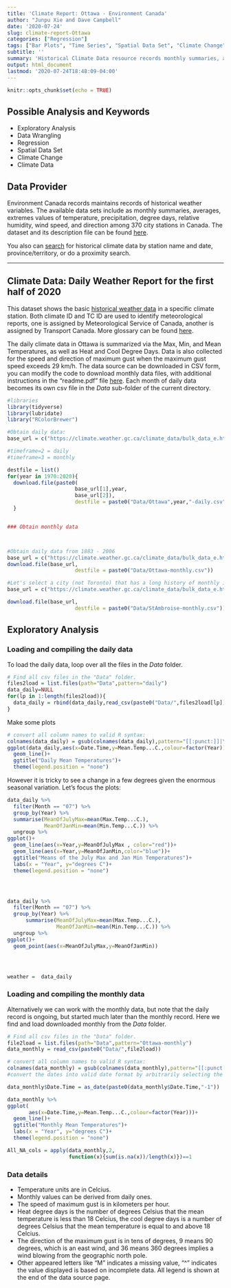 ```yaml
---
title: 'Climate Report: Ottawa - Environment Canada'
author: "Junpu Xie and Dave Campbell"
date: '2020-07-24'
slug: climate-report-Ottawa
categories: ["Regression"]
tags: ["Bar Plots", "Time Series", "Spatial Data Set", "Climate Change", "Climate Data","Environment Canada", "Forloops","Data Acquisition"]
subtitle: ''
summary: 'Historical Climate Data resource records monthly summaries, averages, extremes values of temperature, precipitation, degree days, relative humidity, wind speed, and direction among 370 city stations in Canada.'
output: html_document
lastmod: '2020-07-24T18:48:09-04:00'
---
```


```r
knitr::opts_chunk$set(echo = TRUE)
```


## Possible Analysis and Keywords

- Exploratory Analysis
- Data Wrangling
- Regression
- Spatial Data Set
- Climate Change
- Climate Data

## Data Provider

Environment Canada records maintains records of historical weather variables. The available data sets include as monthly summaries, averages, extremes values of temperature, precipitation, degree days, relative humidity, wind speed, and direction among 370 city stations in Canada. The dataset and its description file can be found [here](https://climate.weather.gc.ca/index_e.html). 

You also can [search](https://climate.weather.gc.ca/historical_data/search_historic_data_e.html)  for historical climate data by station name and date, province/territory, or do a proximity search.

***

## Climate Data: Daily Weather Report for the first half of 2020

This dataset shows the basic [historical weather data](https://climate.weather.gc.ca/climate_data/bulk_data_e.html?format=csv&stationID=53001&Year=2020&Month=6&Day=1&timeframe=2&submit=Download+Data) in a specific climate station.  Both climate ID and TC ID are used to identify meteorological reports, one is assigned by Meteorological Service of Canada, another is assigned by Transport Canada. More glossary can be found [here](https://climate.weather.gc.ca/glossary_e.html#stnOper).

The daily climate data in Ottawa is summarized via the Max, Min, and Mean Temperatures, as well as Heat and Cool Degree Days.  Data is also collected for the speed and direction of maximum gust when the maximum gust speed exceeds 29 km/h. The data source can be downloaded in CSV form, you can modify the code to download monthly data files, with additional instructions in the "readme.pdf" file  [here](https://drive.google.com/drive/folders/1WJCDEU34c60IfOnG4rv5EPZ4IhhW9vZH).  Each month of daily data becomes its own csv file in the _Data_ sub-folder of the current directory.


```r
#libraries
library(tidyverse)
library(lubridate)
library("RColorBrewer")

```



```r
#Obtain daily data:
base_url = c("https://climate.weather.gc.ca/climate_data/bulk_data_e.html?format=csv&stationID=4333&Year=", "&Month=1&Day=1&timeframe=2&submit=Download+Data")

#timeframe=2 = daily
#timeframe=3 = monthly

destfile = list()
for(year in 1970:2020){
  download.file(paste0(
                      base_url[1],year,
                      base_url[2]),
                      destfile = paste0("Data/Ottawa",year,"-daily.csv"))
  }


### Obtain monthly data



#Obtain daily data from 1883 - 2006
base_url = c("https://climate.weather.gc.ca/climate_data/bulk_data_e.html?format=csv&stationID=4333&timeframe=3&submit=Download+Data")
download.file(base_url,
                      destfile = paste0("Data/Ottawa-monthly.csv"))

#Let's select a city (not Toronto) that has a long history of monthly info that only recently ends
base_url = c("https://climate.weather.gc.ca/climate_data/bulk_data_e.html?format=csv&stationID=5936&timeframe=3&submit=Download+Data")

download.file(base_url,
                      destfile = paste0("Data/StAmbroise-monthly.csv"))
```


## Exploratory Analysis

### Loading and compiling the daily data

To load the daily data, loop over all the files in the _Data_ folder.  


```r
# Find all csv files in the "Data" folder.
files2load = list.files(path="Data",pattern="daily")
data_daily=NULL
for(lp in 1:length(files2load)){
  data_daily = rbind(data_daily,read_csv(paste0("Data/",files2load[lp])))
}

```


Make some plots
```r
# convert all column names to valid R syntax:
colnames(data_daily) = gsub(colnames(data_daily),pattern="[[:punct:]]|\\s",replacement=".")
ggplot(data_daily,aes(x=Date.Time,y=Mean.Temp...C.,colour=factor(Year)))+
  geom_line()+
  ggtitle("Daily Mean Temperatures")+
  theme(legend.position = "none") 
```


However it is tricky to see a change in a few degrees given the enormous seasonal variation.  Let's focus the plots:


```r

data_daily %>% 
  filter(Month == "07") %>% 
  group_by(Year) %>% 
  summarise(MeanOfJulyMax=mean(Max.Temp...C.),
            MeanOfJanMin=mean(Min.Temp...C.)) %>%
  ungroup %>%
ggplot()+
  geom_line(aes(x=Year,y=MeanOfJulyMax , color="red"))+
  geom_line(aes(x=Year,y=MeanOfJanMin,color="blue"))+
  ggtitle("Means of the July Max and Jan Min Temperatures")+
  labs(x = "Year", y="degrees C")+
  theme(legend.position = "none") 




data_daily %>% 
  filter(Month == "07") %>% 
  group_by(Year) %>% 
      summarise(MeanOfJulyMax=mean(Max.Temp...C.),
                MeanOfJanMin=mean(Min.Temp...C.)) %>%
  ungroup %>%
ggplot()+
  geom_point(aes(x=MeanOfJulyMax,y=MeanOfJanMin))




weather =  data_daily
```


### Loading and compiling the monthly data

Alternatively we can work with the monthly data, but note that the daily record is ongoing, but started much later than the monthly record.  Here we find and load downloaded monthly from the _Data_ folder.  


```r
# Find all csv files in the "Data" folder.
file2load = list.files(path="Data",pattern="Ottawa-monthly")
data_monthly = read_csv(paste0("Data/",file2load))

# convert all column names to valid R syntax:
colnames(data_monthly) = gsub(colnames(data_monthly),pattern="[[:punct:]]|\\s",replacement=".")
#convert the dates into valid date format by arbitrarily selecting the 15th of the month to give it a date

data_monthly$Date.Time = as_date(paste0(data_monthly$Date.Time,"-1"))

data_monthly %>% 
ggplot(
       aes(x=Date.Time,y=Mean.Temp...C.,colour=factor(Year)))+
  geom_line()+
  ggtitle("Monthly Mean Temperatures")+
  labs(x = "Year", y="degrees C")+
  theme(legend.position = "none") 

All_NA_cols = apply(data_monthly,2,
                    function(x){sum(is.na(x))/length(x)})==1


```


### Data details

- Temperature units are in Celcius.
- Monthly values can be derived from daily ones.
- The speed of maximum gust is in kilometers per hour.
- Heat degree days is the number of degrees Celsius that the mean temperature is less than 18 Celcius, the cool degree days is a number of degrees Celsius that the mean temperature is equal to and above 18 Celcius.
- The direction of the maximum gust is in tens of degrees, 9 means 90 degrees, which is an east wind, and 36 means 360 degrees implies a wind blowing from the geographic north pole.
- Other appeared letters like "M" indicates a missing value, "^" indicates the value displayed is based on incomplete data. All legend is shown at the end of the data source page.


